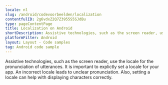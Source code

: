 ```yaml
---
locale: nl
slug: /android/codevoorbeelden/localization
contentfulID: 2g6vdxZ2Q7Z3955S5SJdBu
type: pageContentPage
title: Localization on Android
shortDescription: Assistive technologies, such as the screen reader, use the locale for the pronunciation of utterances.
platformFilter: Android
layout: Layout - Code samples
tag: Android code sample
---
```


Assistive technologies, such as the screen reader, use the locale for the pronunciation of utterances. It is important to explictly set a locale for your app. An incorrect locale leads to unclear pronunciation. Also, setting a locale can help with displaying characters correctly.

<CodeSample id="text-localization" locale="nl" platform="android"/>